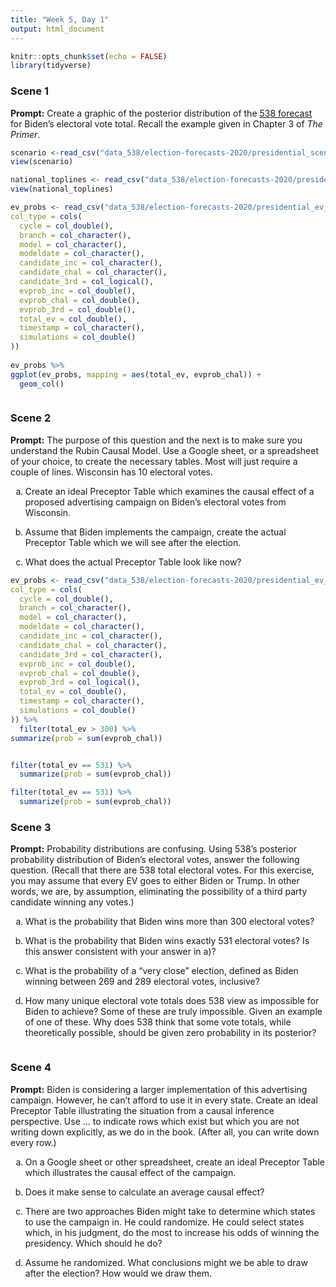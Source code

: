 ```yaml
---
title: "Week 5, Day 1"
output: html_document
---
```


```r
knitr::opts_chunk$set(echo = FALSE)
library(tidyverse)
```


### Scene 1

**Prompt:** Create a graphic of the posterior distribution of the [538 forecast](https://projects.fivethirtyeight.com/2020-election-forecast/) for Biden's electoral vote total. Recall the example given in Chapter 3 of *The Primer*.
```r
scenario <-read_csv("data_538/election-forecasts-2020/presidential_scenario_analysis_2020.csv")
view(scenario)

national_toplines <- read_csv("data_538/election-forecasts-2020/presidential_national_toplines_2020.csv")
view(national_toplines)

ev_probs <- read_csv("data_538/election-forecasts-2020/presidential_ev_probabilities_2020.csv",
col_type = cols(
  cycle = col_double(),
  branch = col_character(),
  model = col_character(),
  modeldate = col_character(),
  candidate_inc = col_character(),
  candidate_chal = col_character(),
  candidate_3rd = col_logical(),
  evprob_inc = col_double(),
  evprob_chal = col_double(),
  evprob_3rd = col_double(),
  total_ev = col_double(),
  timestamp = col_character(),
  simulations = col_double()
))
  
ev_probs %>%
ggplot(ev_probs, mapping = aes(total_ev, evprob_chal)) +
  geom_col()



```

### Scene 2

**Prompt:** The purpose of this question and the next is to make sure you understand the Rubin Causal Model. Use a Google sheet, or a spreadsheet of your choice, to create the necessary tables. Most will just require a couple of lines. Wisconsin has 10 electoral votes.

a) Create an ideal Preceptor Table which examines the causal effect of a proposed advertising campaign on Biden's electoral votes from Wisconsin. 

b) Assume that Biden implements the campaign, create the actual Preceptor Table which we will see after the election.

c) What does the actual Preceptor Table look like now?

```r
ev_probs <- read_csv("data_538/election-forecasts-2020/presidential_ev_probabilities_2020.csv",
col_type = cols(
  cycle = col_double(),
  branch = col_character(),
  model = col_character(),
  modeldate = col_character(),
  candidate_inc = col_character(),
  candidate_chal = col_character(),
  candidate_3rd = col_character(),
  evprob_inc = col_double(),
  evprob_chal = col_double(),
  evprob_3rd = col_logical(),
  total_ev = col_double(),
  timestamp = col_character(),
  simulations = col_double()
)) %>%
  filter(total_ev > 300) %>%
summarize(prob = sum(evprob_chal))


filter(total_ev == 531) %>%
  summarize(prob = sum(evprob_chal))

filter(total_ev == 531) %>%
  summarize(prob = sum(evprob_chal))

```


### Scene 3

**Prompt:** Probability distributions are confusing. Using 538's posterior probability distribution of Biden's electoral votes, answer the following question. (Recall that there are 538 total electoral votes. For this exercise, you may assume that every EV goes to either Biden or Trump. In other words, we are, by assumption, eliminating the possibility of a third party candidate winning any votes.)


a) What is the probability that Biden wins more than 300 electoral votes?

b) What is the probability that Biden wins exactly 531 electoral votes? Is this answer consistent with your answer in a)?

c) What is the probability of a "very close" election, defined as Biden winning between 269 and 289 electoral votes, inclusive?

d) How many unique electoral vote totals does 538 view as impossible for Biden to achieve? Some of these are truly impossible. Given an example of one of these. Why does 538 think that some vote totals, while theoretically possible, should be given zero probability in its posterior?

```r

```





### Scene 4

**Prompt:** Biden is considering a larger implementation of this advertising campaign. However, he can't afford to use it in every state. Create an ideal Preceptor Table illustrating the situation from a causal inference perspective. Use ... to indicate rows which exist but which you are not writing down explicitly, as we do in the book. (After all, you can write down every row.)

a) On a Google sheet or other spreadsheet, create an ideal Preceptor Table which illustrates the causal effect of the campaign.

b) Does it make sense to calculate an average causal effect?

c) There are two approaches Biden might take to determine which states to use the campaign in. He could randomize. He could select states which, in his judgment, do the most to increase his odds of winning the presidency. Which should he do?

d) Assume he randomized. What conclusions might we be able to draw after the election? How would we draw them.

